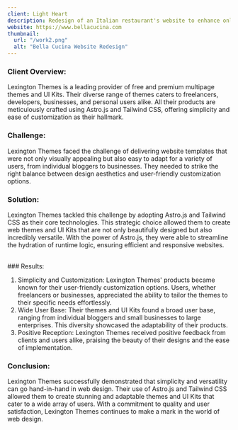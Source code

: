 ```yaml
---
client: Light Heart
description: Redesign of an Italian restaurant's website to enhance online booking and menu presentation.
website: https://www.bellacucina.com
thumbnail:
  url: "/work2.png"
  alt: "Bella Cucina Website Redesign"
---
```


### Client Overview:

Lexington Themes is a leading provider of free and premium multipage themes and UI Kits. Their diverse range of themes caters to freelancers, developers, businesses, and personal users alike. All their products are meticulously crafted using Astro.js and Tailwind CSS, offering simplicity and ease of customization as their hallmark.

### Challenge:

Lexington Themes faced the challenge of delivering website templates that were not only visually appealing but also easy to adapt for a variety of users, from individual bloggers to businesses. They needed to strike the right balance between design aesthetics and user-friendly customization options.

### Solution:

Lexington Themes tackled this challenge by adopting Astro.js and Tailwind CSS as their core technologies. This strategic choice allowed them to create web themes and UI Kits that are not only beautifully designed but also incredibly versatile. With the power of Astro.js, they were able to streamline the hydration of runtime logic, ensuring efficient and responsive websites.


<div class="grid grid-cols-2 gap-2">
  <img
    src="/work2.png"
    alt=""
  />
  <img
    src="/work4.png"
    alt=""
  />
</div>
### Results:

1.  Simplicity and Customization: Lexington Themes' products became known for their user-friendly customization options. Users, whether freelancers or businesses, appreciated the ability to tailor the themes to their specific needs effortlessly.
2.  Wide User Base: Their themes and UI Kits found a broad user base, ranging from individual bloggers and small businesses to large enterprises. This diversity showcased the adaptability of their products.
3.  Positive Reception: Lexington Themes received positive feedback from clients and users alike, praising the beauty of their designs and the ease of implementation.

### Conclusion:

Lexington Themes successfully demonstrated that simplicity and versatility can go hand-in-hand in web design. Their use of Astro.js and Tailwind CSS allowed them to create stunning and adaptable themes and UI Kits that cater to a wide array of users. With a commitment to quality and user satisfaction, Lexington Themes continues to make a mark in the world of web design.